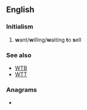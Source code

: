 ==English==

===Initialism===
{{en-initialism}}
# {{lb|en|Internet slang}} '''w'''ant/'''w'''illing/'''w'''aiting '''t'''o '''s'''ell

===See also===
* [[WTB]]
* [[WTT]]

===Anagrams===
* {{anagrams|en|a=stw|SWT|TWs}}